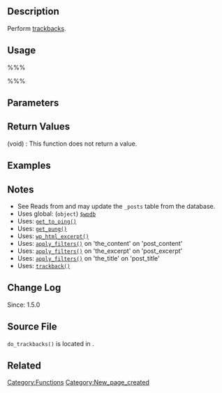 == Description ==
Perform [[Glossary#Trackback|trackbacks]].

== Usage ==
%%%<?php do_trackbacks( $post_id ) ?>%%%

== Parameters ==
{{Parameter|$post_id|integer|Post ID to do trackbacks on.}}

== Return Values ==
; (void) : This function does not return a value.

== Examples ==
<!-- Need creative examples. Feel free to link to external examples. -->

== Notes ==
* See Reads from and may update the <tt>_posts</tt> table from the database.
* Uses global: (<tt>object</tt>) [[Class Reference/wpdb|<tt>$wpdb</tt>]]
* Uses: [[Function_Reference/get_to_ping|<tt>get_to_ping()</tt>]]
* Uses: [[Function_Reference/get_pung|<tt>get_pung()</tt>]]
* Uses: [[Function_Reference/wp_html_excerpt|<tt>wp_html_excerpt()</tt>]]
* Uses: [[Function_Reference/apply_filters|<tt>apply_filters()</tt>]] on 'the_content' on 'post_content'
* Uses: [[Function_Reference/apply_filters|<tt>apply_filters()</tt>]] on 'the_excerpt' on 'post_excerpt'
* Uses: [[Function_Reference/apply_filters|<tt>apply_filters()</tt>]] on 'the_title' on 'post_title'
* Uses: [[Function_Reference/trackback|<tt>trackback()</tt>]]

== Change Log ==
Since: 1.5.0

== Source File ==

<tt>do_trackbacks()</tt> is located in {{Trac|wp-includes/comment.php}}.

== Related ==
<!--
    To Do:
    Need to find related functions.
    Need to create groups of functions and create templates to add them to a page quickly.
    Some functions may be related to many groups of functions.
-->

{{Tag Footer}}

[[Category:Functions]]
[[Category:New_page_created]]